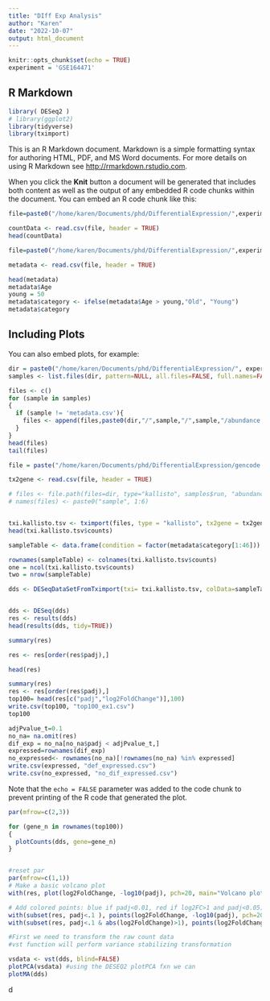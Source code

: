 ```yaml
---
title: "DIff Exp Analysis"
author: "Karen"
date: "2022-10-07"
output: html_document
---
```


```r
knitr::opts_chunk$set(echo = TRUE)
experiment = 'GSE164471'
```

## R Markdown

```r
library( DESeq2 )
# library(ggplot2)
library(tidyverse)
library(tximport)
```

This is an R Markdown document. Markdown is a simple formatting syntax for authoring HTML, PDF, and MS Word documents. For more details on using R Markdown see <http://rmarkdown.rstudio.com>.

When you click the **Knit** button a document will be generated that includes both content as well as the output of any embedded R code chunks within the document. You can embed an R code chunk like this:

```r

file=paste0("/home/karen/Documents/phd/DifferentialExpression/",experiment,"/All_samples.csv")

countData <- read.csv(file, header = TRUE)
head(countData)
```
```r
file=paste0("/home/karen/Documents/phd/DifferentialExpression/",experiment,"/metadata.csv")

metadata <- read.csv(file, header = TRUE)

head(metadata)
metadata$Age
young = 50
metadata$category <- ifelse(metadata$Age > young,"Old", "Young")
metadata$category

```

## Including Plots

You can also embed plots, for example:
```r
dir = paste0("/home/karen/Documents/phd/DifferentialExpression/", experiment)
samples <- list.files(dir, pattern=NULL, all.files=FALSE, full.names=FALSE)[-1]

files <- c()
for (sample in samples)
{
  if (sample != 'metadata.csv'){
    files <- append(files,paste0(dir,"/",sample,"/",sample,"/abundance.tsv"))  
  }
}
head(files)
tail(files)
```

```r

file = paste("/home/karen/Documents/phd/DifferentialExpression/gencode.v28.annotation.tx2gene.csv")

tx2gene <- read.csv(file, header = TRUE)

# files <- file.path(files=dir, type="kallisto", samples$run, "abundance.tsv")
# names(files) <- paste0("sample", 1:6)


txi.kallisto.tsv <- tximport(files, type = "kallisto", tx2gene = tx2gene, ignoreAfterBar = TRUE)
head(txi.kallisto.tsv$counts)
```


```r
 

sampleTable <- data.frame(condition = factor(metadata$category[1:46]))

rownames(sampleTable) <- colnames(txi.kallisto.tsv$counts)
one = ncol(txi.kallisto.tsv$counts)
two = nrow(sampleTable)

dds <- DESeqDataSetFromTximport(txi= txi.kallisto.tsv, colData=sampleTable, ~condition)


dds <- DESeq(dds)
res <- results(dds)
head(results(dds, tidy=TRUE))

summary(res)

res <- res[order(res$padj),]

head(res)


```
```r
summary(res)
res <- res[order(res$padj),]
top100= head(res[c("padj","log2FoldChange")],100)
write.csv(top100, "top100_ex1.csv")
top100

adjPvalue_t=0.1
no_na= na.omit(res)
dif_exp = no_na[no_na$padj < adjPvalue_t,]
expressed=rownames(dif_exp)
no_expressed<- rownames(no_na)[!rownames(no_na) %in% expressed]
write.csv(expressed, "def_expressed.csv")
write.csv(no_expressed, "no_dif_expressed.csv")

```
Note that the `echo = FALSE` parameter was added to the code chunk to prevent printing of the R code that generated the plot.


```r
par(mfrow=c(2,3))

for (gene_n in rownames(top100))
{
  plotCounts(dds, gene=gene_n)
}



```
```r
#reset par
par(mfrow=c(1,1))
# Make a basic volcano plot
with(res, plot(log2FoldChange, -log10(padj), pch=20, main="Volcano plot", xlim=c(-3,3)))

# Add colored points: blue if padj<0.01, red if log2FC>1 and padj<0.05)
with(subset(res, padj<.1 ), points(log2FoldChange, -log10(padj), pch=20, col="blue"))
with(subset(res, padj<.1 & abs(log2FoldChange)>1), points(log2FoldChange, -log10(padj), pch=20, col="red"))
```


```r
#First we need to transform the raw count data
#vst function will perform variance stabilizing transformation

vsdata <- vst(dds, blind=FALSE)
plotPCA(vsdata) #using the DESEQ2 plotPCA fxn we can
plotMA(dds)
```



d
